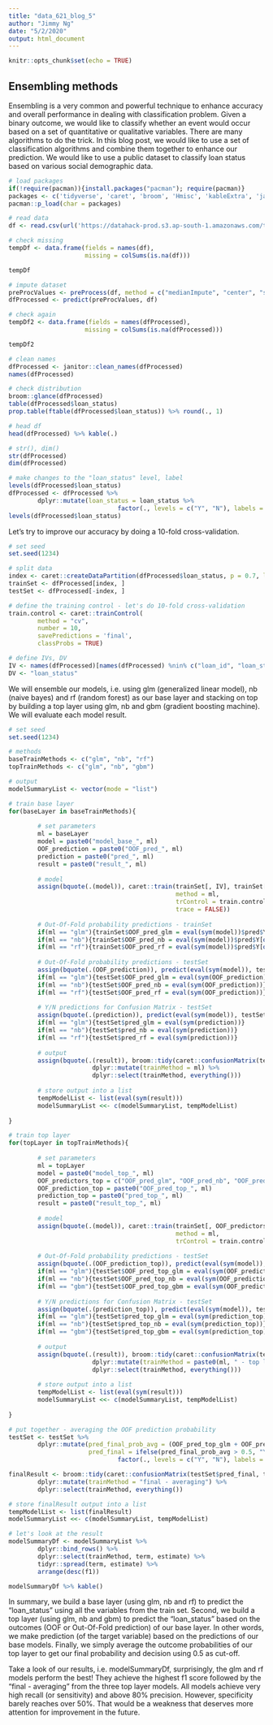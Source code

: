 ```yaml
---
title: "data_621_blog_5"
author: "Jimmy Ng"
date: "5/2/2020"
output: html_document
---
```


```r
knitr::opts_chunk$set(echo = TRUE)
```

## Ensembling methods

Ensembling is a very common and powerful technique to enhance accuracy and overall performance in dealing with classification problem. Given a binary outcome, we would like to classify whether an event would occur based on a set of quantitative or qualitative variables. There are many algorithms to do the trick. In this blog post, we would like to use a set of classification algorithms and combine them together to enhance our prediction. We would like to use a public dataset to classify loan status based on various social demographic data.


```r
# load packages
if(!require(pacman)){install.packages("pacman"); require(pacman)}
packages <- c('tidyverse', 'caret', 'broom', 'Hmisc', 'kableExtra', 'janitor')
pacman::p_load(char = packages)
```

```r
# read data
df <- read.csv(url('https://datahack-prod.s3.ap-south-1.amazonaws.com/train_file/train_u6lujuX_CVtuZ9i.csv'))

# check missing
tempDf <- data.frame(fields = names(df),
                     missing = colSums(is.na(df)))

tempDf

# impute dataset
preProcValues <- preProcess(df, method = c("medianImpute", "center", "scale"))
dfProcessed <- predict(preProcValues, df)

# check again
tempDf2 <- data.frame(fields = names(dfProcessed),
                     missing = colSums(is.na(dfProcessed)))

tempDf2

# clean names 
dfProcessed <- janitor::clean_names(dfProcessed)
names(dfProcessed)
```

```r
# check distribution
broom::glance(dfProcessed)
table(dfProcessed$loan_status)
prop.table(ftable(dfProcessed$loan_status)) %>% round(., 1)

# head df
head(dfProcessed) %>% kable(.)

# str(), dim()
str(dfProcessed)
dim(dfProcessed)

# make changes to the "loan_status" level, label
levels(dfProcessed$loan_status)
dfProcessed <- dfProcessed %>% 
        dplyr::mutate(loan_status = loan_status %>% 
                              factor(., levels = c("Y", "N"), labels = c("Yes", "No")))
levels(dfProcessed$loan_status)
```

Let's try to improve our accuracy by doing a 10-fold cross-validation.

```r
# set seed
set.seed(1234)

# split data
index <- caret::createDataPartition(dfProcessed$loan_status, p = 0.7, list = FALSE)
trainSet <- dfProcessed[index, ]
testSet <- dfProcessed[-index, ]

# define the training control - let's do 10-fold cross-validation
train.control <- caret::trainControl(
        method = "cv",
        number = 10,
        savePredictions = 'final',
        classProbs = TRUE)

# define IVs, DV
IV <- names(dfProcessed)[names(dfProcessed) %nin% c("loan_id", "loan_status")]; IV
DV <- "loan_status"
```

We will ensemble our models, i.e. using glm (generalized linear model), nb (naive bayes) and rf (random forest) as our base layer and stacking on top by building a top layer using glm, nb and gbm (gradient boosting machine). We will evaluate each model result.

```r
# set seed
set.seed(1234)

# methods
baseTrainMethods <- c("glm", "nb", "rf")
topTrainMethods <- c("glm", "nb", "gbm")

# output
modelSummaryList <- vector(mode = "list")

# train base layer
for(baseLayer in baseTrainMethods){
        
        # set parameters
        ml = baseLayer
        model = paste0("model_base_", ml)
        OOF_prediction = paste0("OOF_pred_", ml)
        prediction = paste0("pred_", ml)
        result = paste0("result_", ml)
        
        # model
        assign(bquote(.(model)), caret::train(trainSet[, IV], trainSet[, DV], 
                                              method = ml, 
                                              trControl = train.control,
                                              trace = FALSE))
        
        # Out-Of-Fold probability predictions - trainSet    
        if(ml == "glm"){trainSet$OOF_pred_glm = eval(sym(model))$pred$Y[order(eval(sym(model))$pred$rowIndex)]}        
        if(ml == "nb"){trainSet$OOF_pred_nb = eval(sym(model))$pred$Y[order(eval(sym(model))$pred$rowIndex)]}        
        if(ml == "rf"){trainSet$OOF_pred_rf = eval(sym(model))$pred$Y[order(eval(sym(model))$pred$rowIndex)]}
        
        # Out-Of-Fold probability predictions - testSet 
        assign(bquote(.(OOF_prediction)), predict(eval(sym(model)), testSet[, IV], type = "prob")$Y)
        if(ml == "glm"){testSet$OOF_pred_glm = eval(sym(OOF_prediction))}        
        if(ml == "nb"){testSet$OOF_pred_nb = eval(sym(OOF_prediction))}        
        if(ml == "rf"){testSet$OOF_pred_rf = eval(sym(OOF_prediction))}
        
        # Y/N predictions for Confusion Matrix - testSet    
        assign(bquote(.(prediction)), predict(eval(sym(model)), testSet[, IV]))
        if(ml == "glm"){testSet$pred_glm = eval(sym(prediction))}        
        if(ml == "nb"){testSet$pred_nb = eval(sym(prediction))}        
        if(ml == "rf"){testSet$pred_rf = eval(sym(prediction))}
        
        # output
        assign(bquote(.(result)), broom::tidy(caret::confusionMatrix(testSet[, prediction], testSet[, DV])) %>%
                       dplyr::mutate(trainMethod = ml) %>%
                       dplyr::select(trainMethod, everything()))
        
        # store output into a list
        tempModelList <- list(eval(sym(result)))
        modelSummaryList <<- c(modelSummaryList, tempModelList)        
        
}

# train top layer
for(topLayer in topTrainMethods){
        
        # set parameters
        ml = topLayer
        model = paste0("model_top_", ml)        
        OOF_predictors_top = c("OOF_pred_glm", "OOF_pred_nb", "OOF_pred_rf")
        OOF_prediction_top = paste0("OOF_pred_top_", ml)
        prediction_top = paste0("pred_top_", ml)
        result = paste0("result_top_", ml)
        
        # model
        assign(bquote(.(model)), caret::train(trainSet[, OOF_predictors_top], trainSet[, DV], 
                                              method = ml, 
                                              trControl = train.control))
        
        # Out-Of-Fold probability predictions - testSet 
        assign(bquote(.(OOF_prediction_top)), predict(eval(sym(model)), testSet[, OOF_predictors_top], type = "prob")$Y)
        if(ml == "glm"){testSet$OOF_pred_top_glm = eval(sym(OOF_prediction_top))}
        if(ml == "nb"){testSet$OOF_pred_top_nb = eval(sym(OOF_prediction_top))}
        if(ml == "gbm"){testSet$OOF_pred_top_gbm = eval(sym(OOF_prediction_top))}
        
        # Y/N predictions for Confusion Matrix - testSet    
        assign(bquote(.(prediction_top)), predict(eval(sym(model)), testSet[, OOF_predictors_top]))
        if(ml == "glm"){testSet$pred_top_glm = eval(sym(prediction_top))}
        if(ml == "nb"){testSet$pred_top_nb = eval(sym(prediction_top))}
        if(ml == "gbm"){testSet$pred_top_gbm = eval(sym(prediction_top))}
        
        # output
        assign(bquote(.(result)), broom::tidy(caret::confusionMatrix(testSet[, prediction_top], testSet[, DV])) %>%
                       dplyr::mutate(trainMethod = paste0(ml, " - top layer")) %>%
                       dplyr::select(trainMethod, everything()))
        
        # store output into a list
        tempModelList <- list(eval(sym(result)))
        modelSummaryList <<- c(modelSummaryList, tempModelList)
        
}

# put together - averaging the OOF prediction probability
testSet <- testSet %>%
        dplyr::mutate(pred_final_prob_avg = (OOF_pred_top_glm + OOF_pred_top_nb + OOF_pred_top_gbm) / length(topTrainMethods),
                      pred_final = ifelse(pred_final_prob_avg > 0.5, "Y", "N") %>%
                              factor(., levels = c("Y", "N"), labels = c("Yes", "No")))

finalResult <- broom::tidy(caret::confusionMatrix(testSet$pred_final, testSet$loan_status)) %>%
        dplyr::mutate(trainMethod = "final - averaging") %>%
        dplyr::select(trainMethod, everything())

# store finalResult output into a list
tempModelList <- list(finalResult)
modelSummaryList <<- c(modelSummaryList, tempModelList)
```

```r
# let's look at the result
modelSummaryDf <- modelSummaryList %>% 
        dplyr::bind_rows() %>% 
        dplyr::select(trainMethod, term, estimate) %>%
        tidyr::spread(term, estimate) %>%
        arrange(desc(f1))

modelSummaryDf %>% kable()
```

In summary, we build a base layer (using glm, nb and rf) to predict the "loan_status" using all the variables from the train set. Second, we build a top layer (using glm, nb and gbm) to predict the "loan_status" based on the outcomes (OOF or Out-Of-Fold prediction) of our base layer. In other words, we make prediction (of the target variable) based on the predictions of our base models. Finally, we simply average the outcome probabilities of our top layer to get our final probability and decision using 0.5 as cut-off.

Take a look of our results, i.e. modelSummaryDf, surprisingly, the glm and rf models perform the best! They achieve the highest f1 score followed by the "final - averaging" from the three top layer models. All models achieve very high recall (or sensitivity) and above 80% precision. However, specificity barely reaches over 50%. That would be a weakness that deserves more attention for improvement in the future. 


